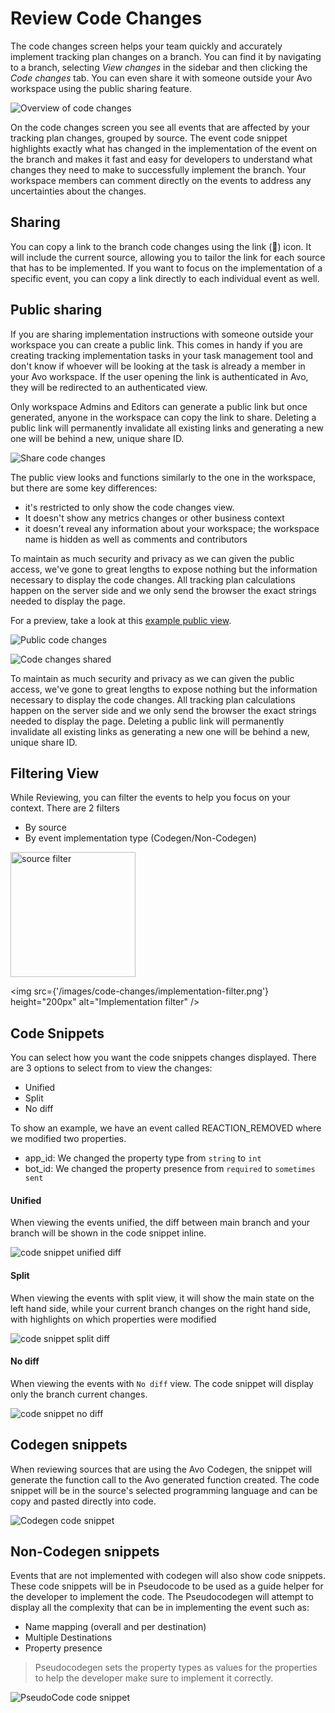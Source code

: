 # Review Code Changes

The code changes screen helps your team quickly and accurately implement tracking plan changes on a branch. You can find it by navigating to a branch, selecting _View changes_ in the sidebar and then clicking the _Code changes_ tab. You can even share it with someone outside your Avo workspace using the public sharing feature.

![Overview of code changes](/images/code-changes/code-changes.png)

On the code changes screen you see all events that are affected by your tracking plan changes, grouped by source. The event code snippet highlights exactly what has changed in the implementation of the event on the branch and makes it fast and easy for developers to understand what changes they need to make to successfully implement the branch. Your workspace members can comment directly on the events to address any uncertainties about the changes.

## Sharing

You can copy a link to the branch code changes using the link (🔗) icon. It will include the current source, allowing you to tailor the link for each source that has to be implemented. If you want to focus on the implementation of a specific event, you can copy a link directly to each individual event as well.

## Public sharing

If you are sharing implementation instructions with someone outside your workspace you can create a public link. This comes in handy if you are creating tracking implementation tasks in your task management tool and don't know if whoever will be looking at the task is already a member in your Avo workspace. If the user opening the link is authenticated in Avo, they will be redirected to an authenticated view.

Only workspace Admins and Editors can generate a public link but once generated, anyone in the workspace can copy the link to share. Deleting a public link will permanently invalidate all existing links and generating a new one will be behind a new, unique share ID.

![Share code changes](/images/code-changes/code-changes-share.png)

The public view looks and functions similarly to the one in the workspace, but there are some key differences:

- it's restricted to only show the code changes view.
- It doesn't show any metrics changes or other business context
- it doesn't reveal any information about your workspace; the workspace name is hidden as well as comments and contributors

To maintain as much security and privacy as we can given the public access, we've gone to great lengths to expose nothing but the information necessary to display the code changes. All tracking plan calculations happen on the server side and we only send the browser the exact strings needed to display the page.

For a preview, take a look at this [example public view](https://www.avo.app/s/TZ0YwKaQ9).

![Public code changes](/images/code-changes/code-changes-public.png)

![Code changes shared](/images/code-changes/code-changes-shared.png)

To maintain as much security and privacy as we can given the public access, we've gone to great lengths to expose nothing but the information necessary to display the code changes. All tracking plan calculations happen on the server side and we only send the browser the exact strings needed to display the page. Deleting a public link will permanently invalidate all existing links as generating a new one will be behind a new, unique share ID.

## Filtering View

While Reviewing, you can filter the events to help you focus on your context.
There are 2 filters

- By source
- By event implementation type (Codegen/Non-Codegen)

<div style={{height: '200px', width: '500px', display: 'flex', flexDirection: 'row'}}>
<img
  src={'/images/code-changes/source-filter.png'}
  height="200px"
  alt="source filter"
/>

<div style={{ width: '50px' }} />

<img
  src={'/images/code-changes/implementation-filter.png'}
  height="200px"
  alt="Implementation filter"
/>
</div>

## Code Snippets

You can select how you want the code snippets changes displayed.
There are 3 options to select from to view the changes:

- Unified
- Split
- No diff

To show an example, we have an event called REACTION_REMOVED where we modified two properties.

- app_id: We changed the property type from `string` to `int`
- bot_id: We changed the property presence from `required` to `sometimes sent`

#### Unified

When viewing the events unified, the diff between main branch and your branch will be shown in the code snippet inline.

![code snippet unified diff](/images/code-changes/unified-snippet.png)

#### Split

When viewing the events with split view, it will show the main state on the left hand side, while your current branch changes on the right hand side, with highlights on which properties were modified

![code snippet split diff](/images/code-changes/split-snippet.png)

#### No diff

When viewing the events with `No diff` view. The code snippet will display only the branch current changes.

![code snippet no diff](/images/code-changes/nodiff-snippet.png)

## Codegen snippets

When reviewing sources that are using the Avo Codegen, the snippet will generate the function call to the Avo generated function created. The code snippet will be in the source's selected programming language and can be copy and pasted directly into code.

![Codegen code snippet](/images/code-changes/codegen-snippet.png)

## Non-Codegen snippets

Events that are not implemented with codegen will also show code snippets.
These code snippets will be in Pseudocode to be used as a guide helper for the developer to implement the code.
The Pseudocodegen will attempt to display all the complexity that can be in implementing the event such as:

- Name mapping (overall and per destination)
- Multiple Destinations
- Property presence

> Pseudocodegen sets the property types as values for the properties to help the developer make sure to implement it correctly.

![PseudoCode code snippet](/images/code-changes/pseudo-snippet.png)
